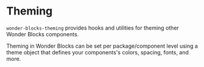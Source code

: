 
<Meta title="Theming/Overview" />

# Theming

`wonder-blocks-theming` provides hooks and utilities for theming other
Wonder Blocks components.

Theming in Wonder Blocks can be set per package/component level using a theme
object that defines your components's colors, spacing, fonts, and more.
